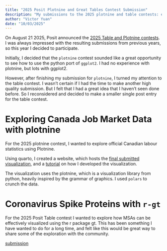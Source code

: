 ```yaml
---
title: "2025 Posit Plotnine and Great Tables Contest Submission"
description: "My submissions to the 2025 plotnine and table contests: exploring the uncertain canadian job market with plotnine, and visualizing multiple sequence alignment with gt"
author: "Victor Yuan"
date: "10/03/2025"
---
```


On August 21 2025, Posit announced the [2025 Table and Plotnine contests](https://posit.co/blog/announcing-the-2025-table-and-plotnine-contests/). I was always impressed with the resulting submissions from previous years, so this year I decided to participate.

Initially, I decided that the `plotnine` contest sounded like a great opportunity to see how to use the python port of `ggplot2`. I had no experience with plotnine, but lots with ggplot2.

However, after finishing my submission for `plotnine`, I turned my attention to the table contest. I wasn't certain if I had the time to make another high quality submission. But I felt that I had a great idea that I haven't seen done before. So I reconsidered and decided to make a smaller single post entry for the table contest. 

# Exploring Canada Job Market Data with plotnine

For the 2025 plotnine contest, I wanted to explore official Canadian labour statistics using Plotnine.

Using quarto, I created a website, which hosts the [final submitted visualization](https://victoryuan.com/labourcan/), and a [tutorial](https://victoryuan.com/labourcan/02_develop_visualization.html) on how I developed the visualization.

The visualization uses the plotnine, which is a visualization library from python, heavily inspired by the grammar of graphics. I used `polars` to crunch the data.

# Coronavirus Spike Proteins with `r-gt`

For the 2025 Posit Table contest I wanted to explore how MSAs can be effectively visualized using the r package gt. This has been something I have wanted to do for a long time, and felt like this would be great way to share some of the exploration with the community.

[submission](https://victoryuan.com/2025-posit-table-contest-gt-msa/)